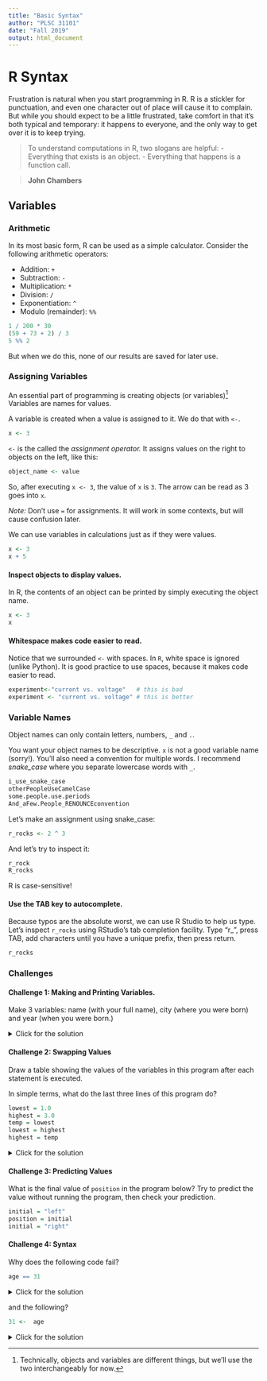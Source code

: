 ```yaml
---
title: "Basic Syntax"
author: "PLSC 31101"
date: "Fall 2019"
output: html_document
---
```


# R Syntax

Frustration is natural when you start programming in R. R is a stickler for punctuation, and even one character out of place will cause it to complain. But while you should expect to be a little frustrated, take comfort in that it’s both typical and temporary: it happens to everyone, and the only way to get over it is to keep trying.

> To understand computations in R, two slogans are helpful:
  - Everything that exists is an object.
  - Everything that happens is a function call.
  
> __John Chambers__

## Variables

### Arithmetic

In its most basic form, R can be used as a simple calculator. Consider the following arithmetic operators:

- Addition: `+`
- Subtraction: `-`
- Multiplication: `*`
- Division: `/`
- Exponentiation: `^`
- Modulo (remainder): `%%`

```r
1 / 200 * 30
(59 + 73 + 2) / 3
5 %% 2
```

But when we do this, none of our results are saved for later use.

### Assigning Variables

An essential part of programming is creating objects (or variables)^[Technically, objects and variables are different things, but we'll use the two interchangeably for now.] Variables are names for values. 

A variable is created when a value is assigned to it. We do that with `<-`.

```r
x <- 3
```

`<-` is the called the *assignment operator.* It assigns values on the right to objects on the left, like this:

```r
object_name <- value
```

So, after executing `x <- 3`, the value of `x` is `3`. The arrow can be read as 3 goes into `x`. 

*Note:* Don't use `=` for assignments. It will work in some contexts, but will cause confusion later. 

We can use variables in calculations just as if they were values.

```r
x <- 3
x + 5
``` 

#### Inspect objects to display values. {-}

In R, the contents of an object can be printed by simply executing the object name.

```r
x <- 3
x
```

#### Whitespace makes code easier to read. {-}

Notice that we surrounded `<-` with spaces. In `R`, white space is ignored (unlike Python). It is good practice to use spaces, because it makes code easier to read.

```r
experiment<-"current vs. voltage"   # this is bad
experiment <- "current vs. voltage" # this is better
```

### Variable Names

Object names can only contain letters, numbers, `_` and `.`. 

You want your object names to be descriptive. `x` is not a good variable name (sorry!). You’ll also need a convention for multiple words. I recommend *snake_case* where you separate lowercase words with `_`.

```r
i_use_snake_case
otherPeopleUseCamelCase
some.people.use.periods
And_aFew.People_RENOUNCEconvention
```

Let's make an assignment using snake_case:

```r
r_rocks <- 2 ^ 3
```

And let's try to inspect it:

```r
r_rock
R_rocks
```

R is case-sensitive!

#### Use the TAB key to autocomplete. {-}

Because typos are the absolute worst, we can use R Studio to help us type. Let's inspect `r_rocks` using RStudio’s tab completion facility. Type "r_", press TAB, add characters until you have a unique prefix, then press return.

```r
r_rocks
```

### Challenges

#### Challenge 1: Making and Printing Variables. {-}

Make 3 variables: name (with your full name), city (where you were born) and year (when you were born.)

<details> 
  <summary>Click for the solution</summary>
  <p>
  
```r
name <- "Pete"
city <- "Syracuse"
year <- "1992"
```

  </p>
</details>

#### Challenge 2: Swapping Values {-}

Draw a table showing the values of the variables in this program after each statement is executed.

In simple terms, what do the last three lines of this program do?

```r
lowest = 1.0
highest = 3.0
temp = lowest
lowest = highest
highest = temp
```

<details> 
  <summary>Click for the solution</summary>
  <p>
The last three lines set temp equal to the value of lowest (1.0),  set lowest equal to the value of highest (3.0), and set highest equal to temp (1.0). 
  </p>
</details>

#### Challenge 3: Predicting Values {-}

What is the final value of `position` in the program below? Try to predict the value without running the program, then check your prediction.

```r
initial = "left"
position = initial
initial = "right"
```

#### Challenge 4: Syntax {-}

Why does the following code fail?

```r
age == 31
```
<details> 
  <summary>Click for the solution</summary>
  <p>
The object `age` has not been created yet.
  </p>
</details>

and the following?

```r
31 <-  age
```
<details> 
  <summary>Click for the solution</summary>
  <p>
Object names cannot start with a number and "age" would have to be in quotations. In general, you would probably want to assign the number 31 to the object `age`:

```r
age <- 31
```

  </p>
</details>
